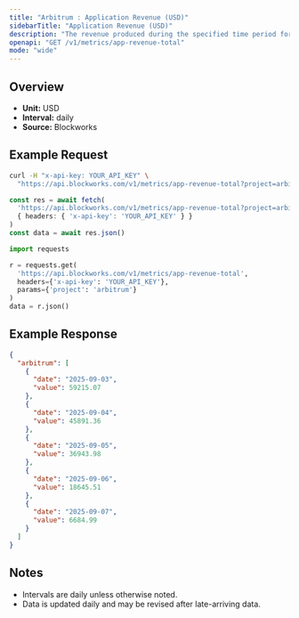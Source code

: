 ```yaml
---
title: "Arbitrum : Application Revenue (USD)"
sidebarTitle: "Application Revenue (USD)"
description: "The revenue produced during the specified time period for given blockchain."
openapi: "GET /v1/metrics/app-revenue-total"
mode: "wide"
---
```


## Overview

- **Unit:** USD
- **Interval:** daily
- **Source:** Blockworks

## Example Request

<CodeGroup>

```bash cURL
curl -H "x-api-key: YOUR_API_KEY" \
  "https://api.blockworks.com/v1/metrics/app-revenue-total?project=arbitrum"
```

```typescript TypeScript
const res = await fetch(
  'https://api.blockworks.com/v1/metrics/app-revenue-total?project=arbitrum',
  { headers: { 'x-api-key': 'YOUR_API_KEY' } }
)
const data = await res.json()
```

```python Python
import requests

r = requests.get(
  'https://api.blockworks.com/v1/metrics/app-revenue-total',
  headers={'x-api-key': 'YOUR_API_KEY'},
  params={'project': 'arbitrum'}
)
data = r.json()
```

</CodeGroup>

## Example Response

```json
{
  "arbitrum": [
    {
      "date": "2025-09-03",
      "value": 59215.07
    },
    {
      "date": "2025-09-04",
      "value": 45891.36
    },
    {
      "date": "2025-09-05",
      "value": 36943.98
    },
    {
      "date": "2025-09-06",
      "value": 18645.51
    },
    {
      "date": "2025-09-07",
      "value": 6684.99
    }
  ]
}
```

## Notes
- Intervals are daily unless otherwise noted.
- Data is updated daily and may be revised after late-arriving data.
